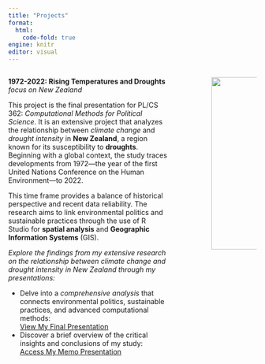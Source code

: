 ```yaml
---
title: "Projects"
format: 
  html:
    code-fold: true
engine: knitr
editor: visual
---
```


:::: {.columns}

::: {.column width="70%"}
**1972-2022: Rising Temperatures and Droughts**<br> 
  *focus on New Zealand*

This project is the final presentation for PL/CS 362: *Computational Methods for Political Science*. It is an extensive project that analyzes the relationship between *climate change* and *drought intensity* in **New Zealand**, a region known for its susceptibility to **droughts**.
Beginning with a global context, the study traces developments from 1972—the year of the first United Nations Conference on the Human Environment—to 2022. 


This time frame provides a balance of historical perspective and recent data reliability. The research aims to link environmental politics and sustainable practices through the use of R Studio for **spatial analysis** and **Geographic Information Systems** (GIS).


*Explore the findings from my extensive research on the relationship between climate change and drought intensity in New Zealand through my presentations:*

- Delve into a *comprehensive analysis* that connects environmental politics, sustainable practices, and advanced computational methods: <br>
[View My Final Presentation](docs/Final_Project.html) 
 <br>
- Discover a brief overview of the critical insights and conclusions of my study: <br>
[Access My Memo Presentation](docs/memo_Project.html) 

:::

::: {.column width="10%"}
<!-- empty column to create gap -->
:::

::: {.column width="20%"}

![](images/1606830999754.png){width="350" height="auto"}  


:::

::::




